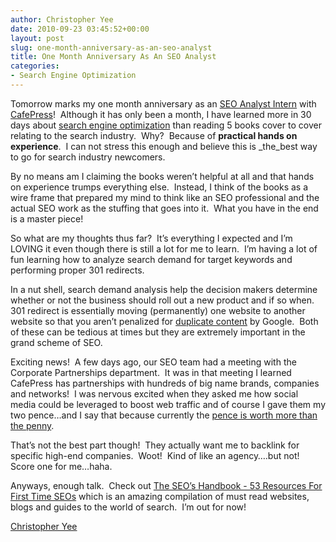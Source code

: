 ```yaml
---
author: Christopher Yee
date: 2010-09-23 03:45:52+00:00
layout: post
slug: one-month-anniversary-as-an-seo-analyst
title: One Month Anniversary As An SEO Analyst
categories:
- Search Engine Optimization
---
```


Tomorrow marks my one month anniversary as an [SEO Analyst Intern](http://www.christopheryee.org/job-obtained-seo-analyst-intern/) with [CafePress](http://www.cafepress.com)!  Although it has only been a month, I have learned more in 30 days about [search engine optimization](https://www.christopheryee.org/categories/search-engine-optimization/) than reading 5 books cover to cover relating to the search industry.  Why?  Because of **practical hands on experience**.  I can not stress this enough and believe this is _the_best way to go for search industry newcomers.

By no means am I claiming the books weren't helpful at all and that hands on experience trumps everything else.  Instead, I think of the books as a wire frame that prepared my mind to think like an SEO professional and the actual SEO work as the stuffing that goes into it.  What you have in the end is a master piece!

So what are my thoughts thus far?  It's everything I expected and I'm LOVING it even though there is still a lot for me to learn.  I'm having a lot of fun learning how to analyze search demand for target keywords and performing proper 301 redirects.



In a nut shell, search demand analysis help the decision makers determine whether or not the business should roll out a new product and if so when.  301 redirect is essentially moving (permanently) one website to another website so that you aren't penalized for [duplicate content](http://www.christopheryee.org/domain-change-and-duplicate-content/) by Google.  Both of these can be tedious at times but they are extremely important in the grand scheme of SEO.

Exciting news!  A few days ago, our SEO team had a meeting with the Corporate Partnerships department.  It was in that meeting I learned CafePress has partnerships with hundreds of big name brands, companies and networks!  I was nervous excited when they asked me how social media could be leveraged to boost web traffic and of course I gave them my two pence...and I say that because currently the [pence is worth more than the penny](http://uk.finance.yahoo.com/currencies/converter/#from=GBP;to=USD;amt=.01).

That's not the best part though!  They actually want me to backlink for specific high-end companies.  Woot!  Kind of like an agency....but not!  Score one for me...haha.

Anyways, enough talk.  Check out [The SEO's Handbook - 53 Resources For First Time SEOs](http://www.quicksprout.com/2010/09/21/the-seos-handbook-53-resources-for-first-time-seos/) which is an amazing compilation of must read websites, blogs and guides to the world of search.  I'm out for now!

[Christopher Yee](http://www.christopheryee.org)
